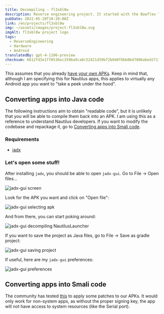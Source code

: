 ```yaml
---
title: Decompiling - fl3xbl0w
description: Reverse engineering project. It started with the Bowflex Treadmill 22 but ended up being generalized for any Android machine sold by Nautilus Inc. (Nautilus, Bowflex, Schwinn).
pubDate: 2022-05-28T10:28:00Z
link: /en/projects/fl3xbl0w
img: ~/assets/images/project-fl3xbl0w.svg
imgAlt: fl3xbl0w project logo
tags:
  - ReverseEngineering
  - Hardware
  - Android
translatedBy: gpt-4-1106-preview
checksum: 6612fd3e1ff0536ec359ba9ca8c52421d39bf2b940f6bb06d7806abed2711bd1
---
```



This assumes that you already [have your own APKs](/en/projects/fl3xbl0w/backup). Keep in mind that, although I am specifying this for Nautilus apps, this applies to virtually any Android app you want to "take a peek under the hood".

## Converting apps into Java code

The following instructions aim to obtain "readable code", but it is unlikely that you will be able to compile them back into an APK. I am using this as a reference to understand Nautilus developers. If you want to modify the codebase and repackage it, go to [Converting apps into Smali code](#converting-apps-into-smali-code).

### Requirements

- [jadx](https://github.com/skylot/jadx)

### Let's open some stuff!

After installing `jadx`, you should be able to open `jadx-gui`. Go to File -> Open files...

<Image src={JadxGUIScreen} alt="jadx-gui screen" format="webp" />

Look for the APK you want and click on "Open file":

<Image src={JadxGUISelect} alt="jadx-gui selecting apk" format="webp" />

And from there, you can start poking around:

<Image
  src={JadxGUIOpened}
  alt="jadx-gui decompiling NautilusLauncher"
  format="webp"
/>

If you want to save the project as Java files, go to File -> Save as gradle project:

<Image src={JadxGUISave} alt="jadx-gui saving project" format="webp" />

If useful, here are my `jadx-gui` preferences:

<Image src={JadxGUIPrefs} alt="jadx-gui preferences" format="webp" />

## Converting apps into Smali code

The community has tested [this](https://www.reddit.com/r/Bowflex/comments/mi8wdo/unlocking_bowflex_velocore/) to apply some patches to our APKs. It would only work for non-system apps, as without the proper signing key, the app will not have access to system resources (like the Serial port).
